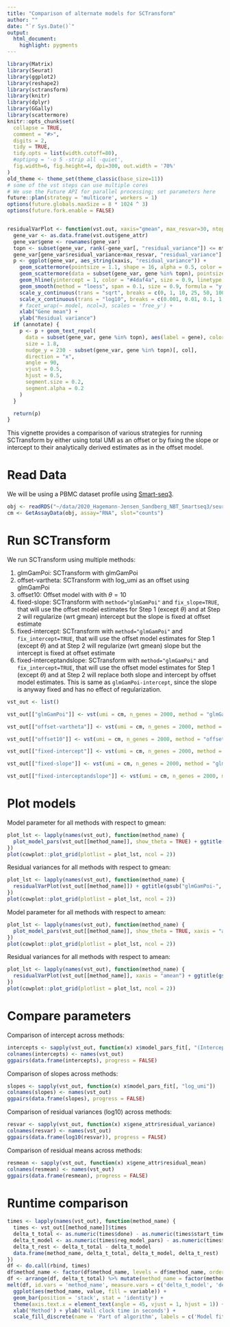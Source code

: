 ```yaml
---
title: "Comparison of alternate models for SCTransform"
author: ""
date: "`r Sys.Date()`"
output: 
  html_document:
    highlight: pygments
---
```


```r
library(Matrix)
library(Seurat)
library(ggplot2)
library(reshape2)
library(sctransform)
library(knitr)
library(dplyr)
library(GGally)
library(scattermore)
knitr::opts_chunk$set(
  collapse = TRUE,
  comment = "#>",
  digits = 2,
  tidy = TRUE,
  tidy.opts = list(width.cutoff=80),
  #optipng = '-o 5 -strip all -quiet',
  fig.width=6, fig.height=4, dpi=300, out.width = '70%'
)
old_theme <- theme_set(theme_classic(base_size=11))
# some of the vst steps can use multiple cores
# We use the Future API for parallel processing; set parameters here
future::plan(strategy = 'multicore', workers = 1)
options(future.globals.maxSize = 8 * 1024 ^ 3)
options(future.fork.enable = FALSE)


residualVarPlot <- function(vst.out, xaxis="gmean", max_resvar=30, ntop = 30, annotate = F) {
  gene_var <- as.data.frame(vst.out$gene_attr)
  gene_var$gene <- rownames(gene_var)
  topn <- subset(gene_var, rank(-gene_var[, "residual_variance"]) <= ntop)$gene
  gene_var[gene_var$residual_variance>max_resvar, "residual_variance"] <- max_resvar
  p <- ggplot(gene_var, aes_string(xaxis, "residual_variance")) +
    geom_scattermore(pointsize = 1.1, shape = 16, alpha = 0.5, color = "#43a2ca") +
    geom_scattermore(data = subset(gene_var, gene %in% topn), pointsize = 1.1, shape = 16, alpha = 1.0, color = "deeppink") +
    geom_hline(yintercept = 1, color = "#4daf4a", size = 0.9, linetype = "dashed") +
    geom_smooth(method = "loess", span = 0.1, size = 0.9, formula = "y ~ x", color = "#e41a1c") +
    scale_y_continuous(trans = "sqrt", breaks = c(0, 1, 10, 25, 50, 100, 150), limits = c(0, max_resvar+1)) +
    scale_x_continuous(trans = "log10", breaks = c(0.001, 0.01, 0.1, 1, 10, 100), labels = MASS::rational) +
    # facet_wrap(~ model, ncol=3, scales = 'free_y') +
    xlab("Gene mean") +
    ylab("Residual variance")
  if (annotate) {
    p <- p + geom_text_repel(
      data = subset(gene_var, gene %in% topn), aes(label = gene), color = "gray25",
      size = 1.8,
      nudge_y = 230 - subset(gene_var, gene %in% topn)[, col],
      direction = "x",
      angle = 90,
      vjust = 0.5,
      hjust = 0.5,
      segment.size = 0.2,
      segment.alpha = 0.2
    )
  }

  return(p)
}


```

This vignette provides a comparison of various strategies for running SCTransform by either
using total UMI as an offset or by fixing the slope or intercept to their analytically derived
estimates as in the offset model.

# Read Data

We will be using a PBMC dataset profile using [Smart-seq3](https://www.nature.com/articles/s41587-020-0497-0).

```r
obj <- readRDS("~/data/2020_Hagemann-Jensen_Sandberg_NBT_Smartseq3/seurat_rds/HCA.UMIcounts.PBMC.rds")
cm <- GetAssayData(obj, assay="RNA", slot="counts")
```

# Run SCTransform

We run SCTransform using multiple methods:

1) glmGamPoi: SCTransform with glmGamPoi
2) offset-vartheta: SCTransform with log_umi as an offset using glmGamPoi
3) offset10: Offset model with with $\theta=10$
3) fixed-slope: SCTransform with `method="glmGamPoi"` and `fix_slope=TRUE`, that will
use the offset model estimates for Step 1 (except $\theta$) and at Step 2 will regularize (wrt gmean) intercept but the slope is fixed at offset estimate
4) fixed-intercept: SCTransform with `method="glmGamPoi"` and `fix_intercept=TRUE`, that will
use the offset model estimates for Step 1 (except $\theta$) and at Step 2 will regularize (wrt gmean) slope but the intercept is fixed at offset estimate
5) fixed-interceptandslope: SCTransform with `method="glmGamPoi"` and `fix_intercept=TRUE`, that will
use the offset model estimates for Step 1 (except $\theta$) and at Step 2 will replace both slope and intercept
by offset model estimates. This is same as `glmGamPoi-intercept`, since the slope is anyway fixed and has
no effect of regularization.

```r
vst_out <- list()

vst_out[["glmGamPoi"]] <- vst(umi = cm, n_genes = 2000, method = "glmGamPoi", verbosity = 0)

vst_out[["offset-vartheta"]] <- vst(umi = cm, n_genes = 2000, method = "glmGamPoi_offset", exclude_poisson = FALSE, verbosity = 0)

vst_out[["offset10"]] <- vst(umi = cm, n_genes = 2000, method = "offset", theta_given = 10, exclude_poisson = FALSE, verbosity = 0)

vst_out[["fixed-intercept"]] <- vst(umi = cm, n_genes = 2000, method = "glmGamPoi", exclude_poisson = FALSE, fix_intercept = TRUE, verbosity = 0)

vst_out[["fixed-slope"]] <- vst(umi = cm, n_genes = 2000, method = "glmGamPoi", exclude_poisson = FALSE, fix_slope = TRUE, verbosity = 0)

vst_out[["fixed-interceptandslope"]] <- vst(umi = cm, n_genes = 2000, method = "glmGamPoi", exclude_poisson = FALSE, fix_slope = TRUE, fix_intercept = TRUE, verbosity = 0)
```



# Plot models


Model parameter for all methods with respect to gmean:

```r
plot_lst <- lapply(names(vst_out), function(method_name) {
  plot_model_pars(vst_out[[method_name]], show_theta = TRUE) + ggtitle(gsub("glmGamPoi-", "fixed-", method_name))
})
plot(cowplot::plot_grid(plotlist = plot_lst, ncol = 2))
```

Residual variances for all methods with respect to gmean:

```r
plot_lst <- lapply(names(vst_out), function(method_name) {
  residualVarPlot(vst_out[[method_name]]) + ggtitle(gsub("glmGamPoi-", "fixed-", method_name))
})
plot(cowplot::plot_grid(plotlist = plot_lst, ncol = 2))
```


Model parameter for all methods with respect to amean:

```r
plot_lst <- lapply(names(vst_out), function(method_name) {
  plot_model_pars(vst_out[[method_name]], show_theta = TRUE, xaxis = "amean") + ggtitle(gsub("glmGamPoi-", "fixed-", method_name))
})
plot(cowplot::plot_grid(plotlist = plot_lst, ncol = 2))
```

Residual variances for all methods with respect to amean:

```r
plot_lst <- lapply(names(vst_out), function(method_name) {
  residualVarPlot(vst_out[[method_name]], xaxis = "amean") + ggtitle(gsub("glmGamPoi-", "fixed-", method_name))
})
plot(cowplot::plot_grid(plotlist = plot_lst, ncol = 2))
```



# Compare parameters

Comparison of intercept across methods:

```r
intercepts <- sapply(vst_out, function(x) x$model_pars_fit[, "(Intercept)"])
colnames(intercepts) <- names(vst_out)
ggpairs(data.frame(intercepts), progress = FALSE)
```
 

Comparison of slopes across methods:

```r
slopes <- sapply(vst_out, function(x) x$model_pars_fit[, "log_umi"])
colnames(slopes) <- names(vst_out)
ggpairs(data.frame(slopes), progress = FALSE)
```


Comparison of residual variances (log10) across methods:

```r
resvar <- sapply(vst_out, function(x) x$gene_attr$residual_variance)
colnames(resvar) <- names(vst_out)
ggpairs(data.frame(log10(resvar)), progress = FALSE)
```

Comparison of residual means across methods:

```r
resmean <- sapply(vst_out, function(x) x$gene_attr$residual_mean)
colnames(resmean) <- names(vst_out)
ggpairs(data.frame(resmean), progress = FALSE)
```


# Runtime comparison

```r
times <- lapply(names(vst_out), function(method_name) {
  times <- vst_out[[method_name]]$times
  delta_t_total <- as.numeric(times$done) - as.numeric(times$start_time)
  delta_t_model <- as.numeric(times$reg_model_pars) - as.numeric(times$get_model_pars)
  delta_t_rest <- delta_t_total - delta_t_model
  data.frame(method_name, delta_t_total, delta_t_model, delta_t_rest)
})
df <- do.call(rbind, times)
df$method_name <- factor(df$method_name, levels = df$method_name, ordered = TRUE)
df <- arrange(df, delta_t_total) %>% mutate(method_name = factor(method_name, unique(method_name)))
melt(df, id.vars = 'method_name', measure.vars = c('delta_t_model', 'delta_t_rest')) %>%
  ggplot(aes(method_name, value, fill = variable)) +
  geom_bar(position = 'stack', stat = 'identity') +
  theme(axis.text.x = element_text(angle = 45, vjust = 1, hjust = 1)) +
  xlab('Method') + ylab('Wall clock time in seconds') +
  scale_fill_discrete(name = 'Part of algorithm', labels = c('Model fitting', 'Rest'))
```

